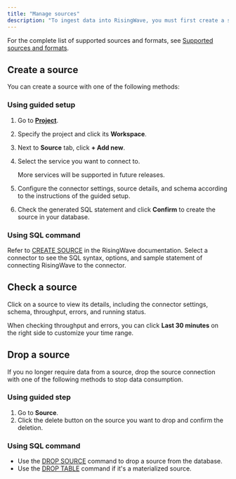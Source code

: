 ```yaml
---
title: "Manage sources"
description: "To ingest data into RisingWave, you must first create a source. A source refers to an external data feed that RisingWave can read from. You can connect RisingWave to a variety of external sources like databases and message brokers. After a source is connected, you can create materialized views to perform analysis or sinks for data transformations."
---
```


For the complete list of supported sources and formats, see [Supported sources and formats](/ingestion/supported-sources-and-formats).

## Create a source

You can create a source with one of the following methods:

### Using guided setup

1. Go to [**Project**](https://cloud.risingwave.com/project/home/).
2. Specify the project and click its **Workspace**.
3. Next to **Source** tab, click **\+ Add new**.
4. Select the service you want to connect to.
    <Note>

    More services will be supported in future releases.

    </Note>
5. Configure the connector settings, source details, and schema according to the instructions of the guided setup.
6. Check the generated SQL statement and click **Confirm** to create the source in your database.

### Using SQL command

Refer to [CREATE SOURCE](/sql/commands/sql-create-source) in the RisingWave documentation. Select a connector to see the SQL syntax, options, and sample statement of connecting RisingWave to the connector.

## Check a source

Click on a source to view its details, including the connector settings, schema, throughput, errors, and running status.

<Tip>

When checking throughput and errors, you can click **Last 30 minutes** on the right side to customize your time range.
</Tip>

## Drop a source

If you no longer require data from a source, drop the source connection with one of the following methods to stop data consumption.

### Using guided step

1. Go to **Source**.
2. Click the delete button on the source you want to drop and confirm the deletion.

### Using SQL command

* Use the [DROP SOURCE](/sql/commands/sql-drop-source) command to drop a source from the database.
* Use the [DROP TABLE](/sql/commands/sql-drop-table) command if it's a materialized source.
